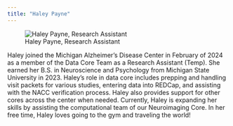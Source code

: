 ```yaml
---
title: "Haley Payne"
---
```

::: {.grid}

::: {.g-col-6}
![Haley Payne, Research Assistant](../images/Payne_Haley.jpg)
:::

::: {.g-col-6}

Haley joined the Michigan Alzheimer’s Disease Center in February of 2024 as a member of the Data Core Team as a Research Assistant (Temp). She earned her B.S. in Neuroscience and Psychology from Michigan State University in 2023. Haley’s role in data core includes prepping and handling visit packets for various studies, entering data into REDCap, and assisting with the NACC verification process. Haley also provides support for other cores across the center when needed. Currently, Haley is expanding her skills by assisting the computational team of our Neuroimaging Core. In her free time, Haley loves going to the gym and traveling the world!  

:::
:::